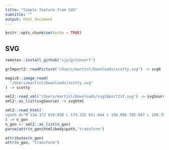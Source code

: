 ```yaml
---
title: "Simple feature from SVG"
subtitle: ""
output: html_document
---
```


```r
knitr::opts_chunk$set(echo = TRUE)
```

## SVG

```r
remotes::install_github("sjp/grConvert")

```


```r
grImport2::readPicture("/Users/martinl/Downloads/scotty.svg") -> svg0
```


```r
magick::image_read(
  "/Users/martinl/Downloads/scotty.svg"
) -> scotty
```


```r
xml2::read_xml("/Users/martinl/Downloads/svgImport2sf.svg") -> svgSource
xml2::as_list(svgSource) -> svghtml

```

```r
xml2::read_html('
<path d="M 134.172 619.938 L 174.322 651.644 L 158.986 702.947 L 109.358 702.947 L 94.022 651.644 Z" style="fill: rgb(216, 216, 216);" transform="matrix(-0.101887, -0.994796, 0.994796, -0.101887, -560.389755, 351.461249)"></path>'
) -> n_gon
n_gon <- xml2::as_list(n_gon)
parse(attr(n_gon$html$body$path,"transform")

attributes(n_gon)
attr(n_gon, "transform")
```

